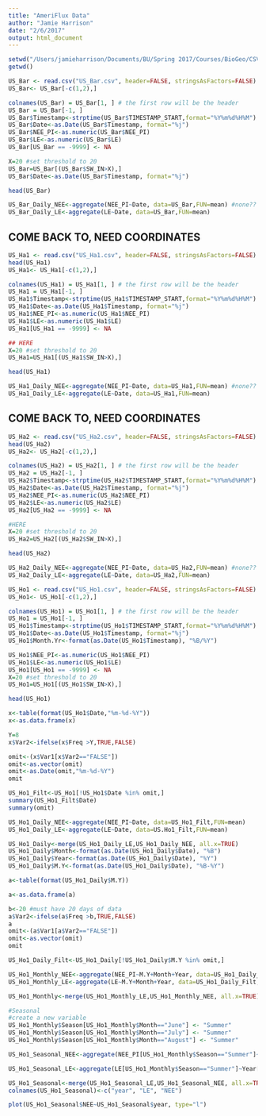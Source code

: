 ```yaml
---
title: "AmeriFlux Data"
author: "Jamie Harrison"
date: "2/6/2017"
output: html_document
---
```


```r
setwd("/Users/jamieharrison/Documents/BU/Spring 2017/Courses/BioGeo/CSVs")  
getwd() 
```
```r
US_Bar <- read.csv("US_Bar.csv", header=FALSE, stringsAsFactors=FALSE) 
US_Bar<- US_Bar[-c(1,2),]

colnames(US_Bar) = US_Bar[1, ] # the first row will be the header
US_Bar = US_Bar[-1, ] 
US_Bar$Timestamp<-strptime(US_Bar$TIMESTAMP_START,format="%Y%m%d%H%M")
US_Bar$Date<-as.Date(US_Bar$Timestamp, format="%j")
US_Bar$NEE_PI<-as.numeric(US_Bar$NEE_PI)
US_Bar$LE<-as.numeric(US_Bar$LE)
US_Bar[US_Bar == -9999] <- NA

X=20 #set threshold to 20
US_Bar=US_Bar[(US_Bar$SW_IN>X),]
US_Bar$Date<-as.Date(US_Bar$Timestamp, format="%j")

head(US_Bar)
```

```r

US_Bar_Daily_NEE<-aggregate(NEE_PI~Date, data=US_Bar,FUN=mean) #none??
US_Bar_Daily_LE<-aggregate(LE~Date, data=US_Bar,FUN=mean)

```

## COME BACK TO, NEED COORDINATES
```r
US_Ha1 <- read.csv("US_Ha1.csv", header=FALSE, stringsAsFactors=FALSE) 
head(US_Ha1)
US_Ha1<- US_Ha1[-c(1,2),]

colnames(US_Ha1) = US_Ha1[1, ] # the first row will be the header
US_Ha1 = US_Ha1[-1, ] 
US_Ha1$Timestamp<-strptime(US_Ha1$TIMESTAMP_START,format="%Y%m%d%H%M")
US_Ha1$Date<-as.Date(US_Ha1$Timestamp, format="%j")
US_Ha1$NEE_PI<-as.numeric(US_Ha1$NEE_PI)
US_Ha1$LE<-as.numeric(US_Ha1$LE)
US_Ha1[US_Ha1 == -9999] <- NA

## HERE
X=20 #set threshold to 20
US_Ha1=US_Ha1[(US_Ha1$SW_IN>X),]

head(US_Ha1)
```

```r

US_Ha1_Daily_NEE<-aggregate(NEE_PI~Date, data=US_Ha1,FUN=mean) #none??
US_Ha1_Daily_LE<-aggregate(LE~Date, data=US_Ha1,FUN=mean)

```

## COME BACK TO, NEED COORDINATES
```r
US_Ha2 <- read.csv("US_Ha2.csv", header=FALSE, stringsAsFactors=FALSE) 
head(US_Ha2)
US_Ha2<- US_Ha2[-c(1,2),]

colnames(US_Ha2) = US_Ha2[1, ] # the first row will be the header
US_Ha2 = US_Ha2[-1, ] 
US_Ha2$Timestamp<-strptime(US_Ha2$TIMESTAMP_START,format="%Y%m%d%H%M")
US_Ha2$Date<-as.Date(US_Ha2$Timestamp, format="%j")
US_Ha2$NEE_PI<-as.numeric(US_Ha2$NEE_PI)
US_Ha2$LE<-as.numeric(US_Ha2$LE)
US_Ha2[US_Ha2 == -9999] <- NA

#HERE
X=20 #set threshold to 20
US_Ha2=US_Ha2[(US_Ha2$SW_IN>X),]

head(US_Ha2)
```

```r

US_Ha2_Daily_NEE<-aggregate(NEE_PI~Date, data=US_Ha2,FUN=mean) #none??
US_Ha2_Daily_LE<-aggregate(LE~Date, data=US_Ha2,FUN=mean)

```


```r
US_Ho1 <- read.csv("US_Ho1.csv", header=FALSE, stringsAsFactors=FALSE) 
US_Ho1<- US_Ho1[-c(1,2),]

colnames(US_Ho1) = US_Ho1[1, ] # the first row will be the header
US_Ho1 = US_Ho1[-1, ] 
US_Ho1$Timestamp<-strptime(US_Ho1$TIMESTAMP_START,format="%Y%m%d%H%M")
US_Ho1$Date<-as.Date(US_Ho1$Timestamp, format="%j")
US_Ho1$Month.Yr<-format(as.Date(US_Ho1$Timestamp), "%B/%Y")

US_Ho1$NEE_PI<-as.numeric(US_Ho1$NEE_PI)
US_Ho1$LE<-as.numeric(US_Ho1$LE)
US_Ho1[US_Ho1 == -9999] <- NA
X=20 #set threshold to 20
US_Ho1=US_Ho1[(US_Ho1$SW_IN>X),]

head(US_Ho1)

x<-table(format(US_Ho1$Date,"%m-%d-%Y"))
x<-as.data.frame(x)

Y=8
x$Var2<-ifelse(x$Freq >Y,TRUE,FALSE)

omit<-(x$Var1[x$Var2=="FALSE"])
omit<-as.vector(omit)
omit<-as.Date(omit,"%m-%d-%Y")
omit

US_Ho1_Filt<-US_Ho1[!US_Ho1$Date %in% omit,]
summary(US_Ho1_Filt$Date)
summary(omit)
```

```r
US_Ho1_Daily_NEE<-aggregate(NEE_PI~Date, data=US_Ho1_Filt,FUN=mean)
US_Ho1_Daily_LE<-aggregate(LE~Date, data=US.Ho1_Filt,FUN=mean)

US_Ho1_Daily<-merge(US_Ho1_Daily_LE,US_Ho1_Daily_NEE, all.x=TRUE)
US_Ho1_Daily$Month<-format(as.Date(US_Ho1_Daily$Date), "%B")
US_Ho1_Daily$Year<-format(as.Date(US_Ho1_Daily$Date), "%Y")
US_Ho1_Daily$M.Y<-format(as.Date(US_Ho1_Daily$Date), "%B-%Y")

```

```r

a<-table(format(US_Ho1_Daily$M.Y))

a<-as.data.frame(a)

b<-20 #must have 20 days of data
a$Var2<-ifelse(a$Freq >b,TRUE,FALSE)
a
omit<-(a$Var1[a$Var2=="FALSE"])
omit<-as.vector(omit)
omit

US_Ho1_Daily_Filt<-US_Ho1_Daily[!US_Ho1_Daily$M.Y %in% omit,]
```

```r
US_Ho1_Monthly_NEE<-aggregate(NEE_PI~M.Y+Month+Year, data=US_Ho1_Daily_Filt,FUN=mean)
US_Ho1_Monthly_LE<-aggregate(LE~M.Y+Month+Year, data=US_Ho1_Daily_Filt,FUN=mean)

US_Ho1_Monthly<-merge(US_Ho1_Monthly_LE,US_Ho1_Monthly_NEE, all.x=TRUE)

```

```r
#Seasonal
#create a new variable
US_Ho1_Monthly$Season[US_Ho1_Monthly$Month=="June"] <- "Summer"
US_Ho1_Monthly$Season[US_Ho1_Monthly$Month=="July"] <- "Summer"
US_Ho1_Monthly$Season[US_Ho1_Monthly$Month=="August"] <- "Summer"

US_Ho1_Seasonal_NEE<-aggregate(NEE_PI[US_Ho1_Monthly$Season=="Summer"]~Year[US_Ho1_Monthly$Season=="Summer"], data=US_Ho1_Monthly,FUN=mean)

US_Ho1_Seasonal_LE<-aggregate(LE[US_Ho1_Monthly$Season=="Summer"]~Year[US_Ho1_Monthly$Season=="Summer"], data=US_Ho1_Monthly,FUN=mean)

US_Ho1_Seasonal<-merge(US_Ho1_Seasonal_LE,US_Ho1_Seasonal_NEE, all.x=TRUE)
colnames(US_Ho1_Seasonal)<-c("year", "LE", "NEE")

```

```r
plot(US_Ho1_Seasonal$NEE~US_Ho1_Seasonal$year, type="l")
```

